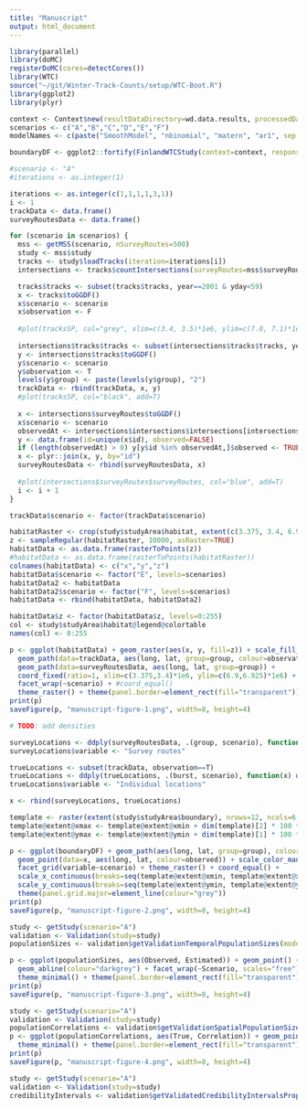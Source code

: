 ```yaml
---
title: "Manuscript"
output: html_document
---
```


```r
library(parallel)
library(doMC)
registerDoMC(cores=detectCores())
library(WTC)
source("~/git/Winter-Track-Counts/setup/WTC-Boot.R")
library(ggplot2)
library(plyr)

context <- Context$new(resultDataDirectory=wd.data.results, processedDataDirectory=wd.data.processed, rawDataDirectory=wd.data.raw, scratchDirectory=wd.scratch, figuresDirectory=wd.figures)
scenarios <- c("A","B","C","D","E","F")
modelNames <- c(paste("SmoothModel", "nbinomial", "matern", "ar1", sep = "-"))

boundaryDF <- ggplot2::fortify(FinlandWTCStudy(context=context, response="canis.lupus")$studyArea$boundary)
```

```r
#scenario <- "A"
#iterations <- as.integer(1)

iterations <- as.integer(c(1,1,1,1,3,1))
i <- 1
trackData <- data.frame()
surveyRoutesData <- data.frame()

for (scenario in scenarios) {
  mss <- getMSS(scenario, nSurveyRoutes=500)
  study <- mss$study
  tracks <- study$loadTracks(iteration=iterations[i])
  intersections <- tracks$countIntersections(surveyRoutes=mss$surveyRoutes, save=F)

  tracks$tracks <- subset(tracks$tracks, year==2001 & yday<59)
  x <- tracks$toGGDF()
  x$scenario <- scenario
  x$observation <- F
  
  #plot(tracksSP, col="grey", xlim=c(3.4, 3.5)*1e6, ylim=c(7.0, 7.1)*1e6, asp=1)
  
  intersections$tracks$tracks <- subset(intersections$tracks$tracks, year==2001)
  y <- intersections$tracks$toGGDF()
  y$scenario <- scenario
  y$observation <- T
  levels(y$group) <- paste(levels(y$group), "2")
  trackData <- rbind(trackData, x, y)
  #plot(tracksSP, col="black", add=T)
  
  x <- intersections$surveyRoutes$toGGDF()
  x$scenario <- scenario    
  observedAt <- intersections$intersections$intersections[intersections$intersections$intersections$intersections > 0 & intersections$intersections$intersections$year == 2001,]$surveyRoute
  y <- data.frame(id=unique(x$id), observed=FALSE)
  if (length(observedAt) > 0) y[y$id %in% observedAt,]$observed <- TRUE
  x <- plyr::join(x, y, by="id")
  surveyRoutesData <- rbind(surveyRoutesData, x)
  
  #plot(intersections$surveyRoutes$surveyRoutes, col="blue", add=T)    
  i <- i + 1
}

trackData$scenario <- factor(trackData$scenario)
```

```r
habitatRaster <- crop(study$studyArea$habitat, extent(c(3.375, 3.4, 6.9, 6.925)*1e6))
z <- sampleRegular(habitatRaster, 10000, asRaster=TRUE)
habitatData <- as.data.frame(rasterToPoints(z))
#habitatData <- as.data.frame(rasterToPoints(habitatRaster))
colnames(habitatData) <- c("x","y","z")
habitatData$scenario <- factor("E", levels=scenarios)
habitatData2 <- habitatData
habitatData2$scenario <- factor("F", levels=scenarios)
habitatData <- rbind(habitatData, habitatData2)

habitatData$z <- factor(habitatData$z, levels=0:255)
col <- study$studyArea$habitat@legend@colortable
names(col) <- 0:255

p <- ggplot(habitatData) + geom_raster(aes(x, y, fill=z)) + scale_fill_manual(values=col) +
  geom_path(data=trackData, aes(long, lat, group=group, colour=observation)) + scale_colour_manual(values=c("darkgray","black")) +
  geom_path(data=surveyRoutesData, aes(long, lat, group=group)) +
  coord_fixed(ratio=1, xlim=c(3.375,3.4)*1e6, ylim=c(6.9,6.925)*1e6) +
  facet_wrap(~scenario) + #coord_equal()
  theme_raster() + theme(panel.border=element_rect(fill="transparent"))
print(p)
saveFigure(p, "manuscript-figure-1.png", width=8, height=4)
```


```r
# TODO: add densities

surveyLocations <- ddply(surveyRoutesData, .(group, scenario), function(x) data.frame(long=mean(x$long), lat=mean(x$lat), scenario=x$scenario[1], observed=x$observed[1]))[,c("long","lat","scenario","observed")]
surveyLocations$variable <- "Survey routes"

trueLocations <- subset(trackData, observation==T)
trueLocations <- ddply(trueLocations, .(burst, scenario), function(x) data.frame(long=mean(x$long), lat=mean(x$lat), scenario=x$scenario[1], observed=F))[,c("long","lat","scenario","observed")]
trueLocations$variable <- "Individual locations"

x <- rbind(surveyLocations, trueLocations)

template <- raster(extent(study$studyArea$boundary), nrows=12, ncols=6, crs=study$studyArea$proj4string)
template@extent@xmax <- template@extent@xmin + dim(template)[2] * 100 * 1e3
template@extent@ymax <- template@extent@ymin + dim(template)[1] * 100 * 1e3

p <- ggplot(boundaryDF) + geom_path(aes(long, lat, group=group), colour="grey") +
  geom_point(data=x, aes(long, lat, colour=observed)) + scale_color_manual(values=c("darkgrey", "black")) + 
  facet_grid(variable~scenario) + theme_raster() + coord_equal() +
  scale_x_continuous(breaks=seq(template@extent@xmin, template@extent@xmax, 1e5)) +
  scale_y_continuous(breaks=seq(template@extent@ymin, template@extent@ymax, 1e5)) +
  theme(panel.grid.major=element_line(colour="grey"))
print(p)
saveFigure(p, "manuscript-figure-2.png", width=8, height=4)
```

```r
study <- getStudy(scenario="A")
validation <- Validation(study=study)
populationSizes <- validation$getValidationTemporalPopulationSizes(modelNames=modelNames)

p <- ggplot(populationSizes, aes(Observed, Estimated)) + geom_point() + stat_smooth(method="lm", colour="black") +
  geom_abline(colour="darkgrey") + facet_wrap(~Scenario, scales="free") +
  theme_minimal() + theme(panel.border=element_rect(fill="transparent"))
print(p)
saveFigure(p, "manuscript-figure-3.png", width=8, height=4)
```

```r
study <- getStudy(scenario="A")
validation <- Validation(study=study)
populationCorrelations <- validation$getValidationSpatialPopulationSizes(modelNames=modelNames)
p <- ggplot(populationCorrelations, aes(True, Correlation)) + geom_point() + facet_wrap(~Scenario) +
  theme_minimal() + theme(panel.border=element_rect(fill="transparent"))
print(p)
saveFigure(p, "manuscript-figure-4.png", width=8, height=4)
```

```r
study <- getStudy(scenario="A")
validation <- Validation(study=study)
credibilityIntervals <- validation$getValidatedCredibilityIntervalsProportions(modelNames=modelNames)

```
